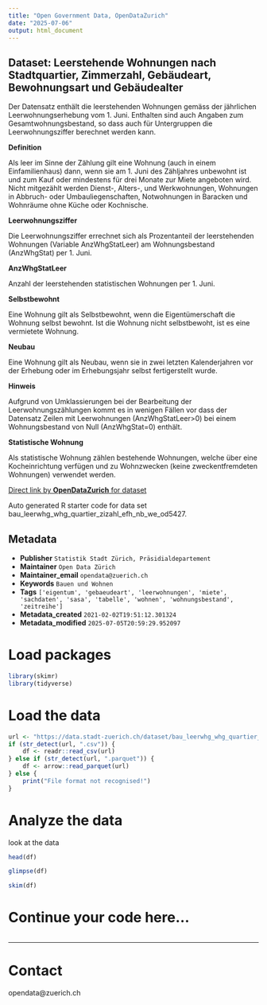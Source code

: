 ```yaml
---
title: "Open Government Data, OpenDataZurich"
date: "2025-07-06"
output: html_document
---
```


## Dataset: Leerstehende Wohnungen nach Stadtquartier, Zimmerzahl, Gebäudeart, Bewohnungsart und Gebäudealter

Der Datensatz enthält die leerstehenden Wohnungen gemäss der jährlichen Leerwohnungserhebung vom 1. Juni. Enthalten sind auch Angaben zum Gesamtwohnungsbestand, so dass auch für Untergruppen die Leerwohnungsziffer berechnet werden kann.

**Definition**


Als leer im Sinne der Zählung gilt eine Wohnung (auch in einem Einfamilienhaus) dann, wenn sie am 1. Juni des Zähljahres unbewohnt ist und zum Kauf oder mindestens für drei Monate zur Miete angeboten wird. Nicht mitgezählt werden Dienst-, Alters-, und Werkwohnungen, Wohnungen in Abbruch- oder Umbauliegenschaften, Notwohnungen in Baracken und Wohnräume ohne Küche oder Kochnische.


[]()

**Leerwohnungsziffer**


Die Leerwohnungsziffer errechnet sich als Prozentanteil der leerstehenden Wohnungen (Variable AnzWhgStatLeer) am Wohnungsbestand (AnzWhgStat) per 1. Juni. 


[]()

**AnzWhgStatLeer**


Anzahl der leerstehenden statistischen Wohnungen per 1. Juni. 


[]()

**Selbstbewohnt**


Eine Wohnung gilt als Selbstbewohnt, wenn die Eigentümerschaft die Wohnung selbst bewohnt. Ist die Wohnung nicht selbstbewoht, ist es eine vermietete Wohnung.


[]()

**Neubau**


Eine Wohnung gilt als Neubau, wenn sie in zwei letzten Kalenderjahren vor der Erhebung oder im Erhebungsjahr selbst fertigerstellt wurde.


[]()

**Hinweis**


Aufgrund von Umklassierungen bei der Bearbeitung der Leerwohnungszählungen kommt es in wenigen Fällen vor dass der Datensatz Zeilen mit Leerwohnungen (AnzWhgStatLeer>0) bei einem Wohnungsbestand von Null (AnzWhgStat=0) enthält.


[]()

**Statistische Wohnung**


Als statistische Wohnung zählen bestehende Wohnungen, welche über eine Kocheinrichtung verfügen und zu Wohnzwecken (keine zweckentfremdeten Wohnungen) verwendet werden.


[]()



[Direct link by **OpenDataZurich** for dataset](https://data.stadt-zuerich.ch/dataset/bau_leerwhg_whg_quartier_zizahl_efh_nb_we_od5427)

Auto generated R starter code for data set bau_leerwhg_whg_quartier_zizahl_efh_nb_we_od5427.

## Metadata

- **Publisher** `Statistik Stadt Zürich, Präsidialdepartement`
- **Maintainer** `Open Data Zürich`
- **Maintainer_email** `opendata@zuerich.ch`
- **Keywords** `Bauen und Wohnen`
- **Tags** `['eigentum', 'gebaeudeart', 'leerwohnungen', 'miete', 'sachdaten', 'sasa', 'tabelle', 'wohnen', 'wohnungsbestand', 'zeitreihe']`
- **Metadata_created** `2021-02-02T19:51:12.301324`
- **Metadata_modified** `2025-07-05T20:59:29.952097`


# Load packages

```r
library(skimr)
library(tidyverse)
```

# Load the data

```r
url <- "https://data.stadt-zuerich.ch/dataset/bau_leerwhg_whg_quartier_zizahl_efh_nb_we_od5427/download/BAU542OD5427.csv"
if (str_detect(url, ".csv")) {
    df <- readr::read_csv(url)
} else if (str_detect(url, ".parquet")) {
    df <- arrow::read_parquet(url)
} else {
    print("File format not recognised!")
}
```

# Analyze the data

look at the data
```r
head(df)
```

```r
glimpse(df)
```

```r
skim(df)
```

# Continue your code here...

```r

```

------------------------------------------------------------------------

# Contact

opendata@zuerich.ch
